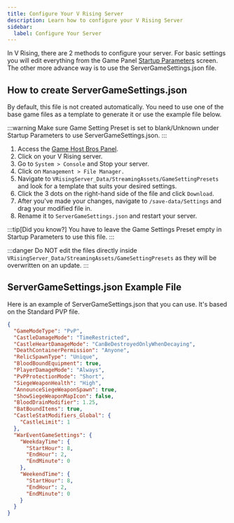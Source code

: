 ```yaml
---
title: Configure Your V Rising Server
description: Learn how to configure your V Rising Server 
sidebar:
  label: Configure Your Server
---
```


In V Rising, there are 2 methods to configure your server. For basic settings you will edit everything from the Game Panel [Startup Parameters](/getting-started/beginners-guide/#edit-server-settings) screen. The other more advance way is to use the ServerGameSettings.json file.

## How to create ServerGameSettings.json

By default, this file is not created automatically. You need to use one of the base game files as a template to generate it or use the example file below.

:::warning
Make sure Game Setting Preset is set to blank/Unknown under Startup Parameters to use ServerGameSettings.json.
:::

1. Access the [Game Host Bros Panel](https://panel.gamehostbros.com/).
2. Click on your V Rising server.
3. Go to `System > Console` and Stop your server.
4. Click on `Management > File Manager.`
5. Navigate to `VRisingServer_Data/StreamingAssets/GameSettingPresets` and look for a template that suits your desired settings.
6. Click the 3 dots on the right-hand side of the file and click `Download`.
7. After you've made your changes, navigate to `/save-data/Settings` and drag your modified file in.
8. Rename it to `ServerGameSettings.json` and restart your server.

:::tip[Did you know?]
You have to leave the Game Settings Preset empty in Startup Parameters to use this file.
:::

:::danger
Do NOT edit the files directly inside `VRisingServer_Data/StreamingAssets/GameSettingPresets` as they will be overwritten on an update.
:::

## ServerGameSettings.json Example File

Here is an example of ServerGameSettings.json that you can use. It's based on the Standard PVP file.

```json
{
  "GameModeType": "PvP",
  "CastleDamageMode": "TimeRestricted",
  "CastleHeartDamageMode": "CanBeDestroyedOnlyWhenDecaying",
  "DeathContainerPermission": "Anyone",
  "RelicSpawnType": "Unique",
  "BloodBoundEquipment": true,
  "PlayerDamageMode": "Always",
  "PvPProtectionMode": "Short",
  "SiegeWeaponHealth": "High",
  "AnnounceSiegeWeaponSpawn": true,
  "ShowSiegeWeaponMapIcon": false,
  "BloodDrainModifier": 1.25,
  "BatBoundItems": true,
  "CastleStatModifiers_Global": {
    "CastleLimit": 1
  },
  "WarEventGameSettings": {
    "WeekdayTime": {
      "StartHour": 8,
      "EndHour": 2,
      "EndMinute": 0
    },
    "WeekendTime": {
      "StartHour": 8,
      "EndHour": 2,
      "EndMinute": 0
    }
  }
}
```